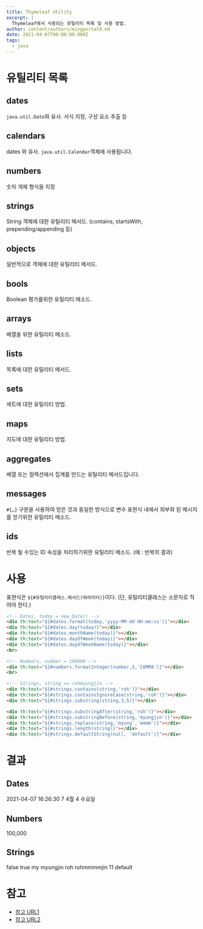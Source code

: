 ```yaml
---
title: Thymeleaf Utility
excerpt: |
  Thymeleaf에서 사용되는 유틸리티 목록 및 사용 방법.
author: content/authors/mingportal0.md
date: 2021-04-07T00:00:00.000Z
tags:
  - java
---
```


# 유틸리티 목록

## dates

`java.util.Date`와 유사. 서식 지정, 구성 요소 추출 등

## calendars

dates 와 유사. `java.util.Calendar`객체에 사용됩니다.

## numbers

숫자 개체 형식을 지정

## strings

String 객체에 대한 유틸리티 메서드. (contains, startsWith, prepending/appending 등)

## objects

일반적으로 객체에 대한 유틸리티 메서드.

## bools

Boolean 평가를위한 유틸리티 메소드.

## arrays

배열을 위한 유틸리티 메소드.

## lists

목록에 대한 유틸리티 메서드.

## sets

세트에 대한 유틸리티 방법.

## maps

지도에 대한 유틸리티 방법.

## aggregates

배열 또는 컬렉션에서 집계를 만드는 유틸리티 메서드입니다.

## messages

`#{…}` 구문을 사용하여 얻은 것과 동일한 방식으로 변수 표현식 내에서 외부화 된 메시지를 얻기위한 유틸리티 메소드.

## ids

반복 될 수있는 ID 속성을 처리하기위한 유틸리티 메소드. (예 : 반복의 결과)

# 사용

표현식은 `${#유틸리티클래스.메서드(파라미터)}`이다. (단, 유틸리티클래스는 소문자로 적어야 한다.)

```html
<!-- Dates, today = new Date() -->
<div th:text="${#dates.format(today,'yyyy-MM-dd HH:mm:ss')}"></div>
<div th:text="${#dates.day(today)}"></div>
<div th:text="${#dates.monthName(today)}"></div>
<div th:text="${#dates.dayOfWeek(today)}"></div>
<div th:text="${#dates.dayOfWeekName(today)}"></div>
<br>

<!-- Numbers, number = 100000 -->
<div th:text="${#numbers.formatInteger(number,3,'COMMA')}"></div>
<br>

<!-- Strings, string == rohmyungjin -->
<div th:text="${#strings.contains(string,'roh')}"></div>
<div th:text="${#strings.containsIgnoreCase(string,'roh')}"></div>
<div th:text="${#strings.substring(string,3,5)}"></div>

<div th:text="${#strings.substringAfter(string,'roh')}"></div>
<div th:text="${#strings.substringBefore(string,'myungjin')}"></div>
<div th:text="${#strings.replace(string,'myung','mmmm')}"></div>
<div th:text="${#strings.length(string)}"></div>
<div th:text="${#strings.defaultString(null, 'default')}"></div>
```

# 결과

## Dates

2021-04-07 16:26:30
7
4월
4
수요일

## Numbers

100,000

## Strings

false
true
my
myungjin
roh
rohmmmmjin
11
default

# 참고

* [참고 URL1](https://www.thymeleaf.org/doc/tutorials/2.1/usingthymeleaf.html#expression-utility-objects)
* [참고 URL2](https://kim-jong-hyun.tistory.com/20)
